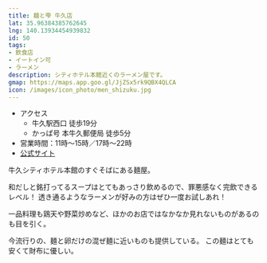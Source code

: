 ```yaml
---
title: 麺と雫 牛久店
lat: 35.96384385762645
lng: 140.13934454939832
id: 50
tags:
- 飲食店
- イートイン可
- ラーメン
description: シティホテル本館近くのラーメン屋です。
gmap: https://maps.app.goo.gl/JjZSx5rk9QBX4QLCA
icon: /images/icon_photo/men_shizuku.jpg
---
```


<LinkedImage
  basename="nato_blooming/men_shizuku-sign"
/>

- アクセス
  - 牛久駅西口 徒歩19分
  - かっぱ号 本牛久郵便局 徒歩5分
- 営業時間：11時～15時／17時～22時
- [公式サイト](https://www.yukimura-g.co.jp/page2_166.html)

牛久シティホテル本館のすぐそばにある麺屋。

和だしと銘打ってるスープはとてもあっさり飲めるので、罪悪感なく完飲できるレベル！
透き通るようなラーメンが好みの方はぜひ一度お試しあれ！

一品料理も鶏天や野菜炒めなど、ほかのお店ではなかなか見れないものがあるのも目を引く。

今流行りの、麺と卵だけの混ぜ麺に近いものも提供している。
この麺はとても安くて財布に優しい。


<LinkedImage
  basename="nato_blooming/men_shizuku-menu"
/>

<LinkedImage
  basename="hamyu044/men_shizuku-menu2"
/>

